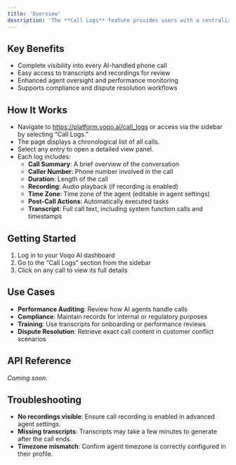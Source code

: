 ```yaml
---
title: 'Overview'
description: 'The **Call Logs** feature provides users with a centralized page to review the full history of phone calls handled by AI agents. Each log contains detailed information such as a call summary, transcript, and recording (if enabled), helping users audit performance and investigate specific interactions.'
---
```

## Key Benefits

- Complete visibility into every AI-handled phone call
- Easy access to transcripts and recordings for review
- Enhanced agent oversight and performance monitoring
- Supports compliance and dispute resolution workflows

## How It Works

- Navigate to https://platform.voqo.ai/call_logs or access via the sidebar by selecting “Call Logs.”
- The page displays a chronological list of all calls.
- Select any entry to open a detailed view panel.
- Each log includes:
    - **Call Summary**: A brief overview of the conversation
    - **Caller Number**: Phone number involved in the call
    - **Duration**: Length of the call
    - **Recording**: Audio playback (if recording is enabled)
    - **Time Zone**: Time zone of the agent (editable in agent settings)
    - **Post-Call Actions**: Automatically executed tasks
    - **Transcript**: Full call text, including system function calls and timestamps

## Getting Started

1. Log in to your Voqo AI dashboard
2. Go to the “Call Logs” section from the sidebar
3. Click on any call to view its full details

## Use Cases

- **Performance Auditing**: Review how AI agents handle calls
- **Compliance**: Maintain records for internal or regulatory purposes
- **Training**: Use transcripts for onboarding or performance reviews
- **Dispute Resolution**: Retrieve exact call content in customer conflict scenarios

## API Reference

*Coming soon.*

## Troubleshooting

- **No recordings visible**: Ensure call recording is enabled in advanced agent settings.
- **Missing transcripts**: Transcripts may take a few minutes to generate after the call ends.
- **Timezone mismatch**: Confirm agent timezone is correctly configured in their profile.